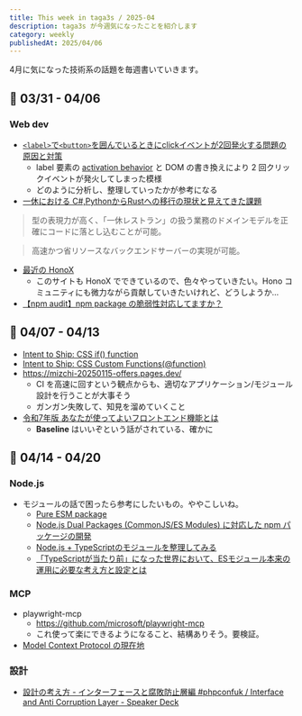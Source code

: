 ```yaml
---
title: This week in taga3s / 2025-04
description: taga3s が今週気になったことを紹介します
category: weekly
publishedAt: 2025/04/06
---
```


4月に気になった技術系の話題を毎週書いていきます。

## 📝 03/31 - 04/06

### Web dev
- [`<label>`で`<button>`を囲んでいるときにclickイベントが2回発火する問題の原因と対策](https://zenn.dev/uhyo/articles/label-button-onclick-twice)
  - label 要素の [activation behavior](https://dom.spec.whatwg.org/#eventtarget-activation-behavior) と DOM の書き換えにより 2 回クリックイベントが発火してしまった模様
  - どのように分析し、整理していったかが参考になる
- [一休における C#,PythonからRustへの移行の現状と見えてきた課題](https://findy-code.io/media/articles/rust-ikkyu-250321)
> 型の表現力が高く、「一休レストラン」の扱う業務のドメインモデルを正確にコードに落とし込むことが可能。

> 高速かつ省リソースなバックエンドサーバーの実現が可能。
- [最近の HonoX](https://zenn.dev/yusukebe/articles/4d6297f3be121a)
  - このサイトも HonoX でできているので、色々やっていきたい。Hono コミュニティにも微力ながら貢献していきたいけれど、どうしようか...
- [【npm audit】npm package の脆弱性対応してますか？](https://zenn.dev/tm35/articles/c170eac0b22f5f)

## 📝 04/07 - 04/13

- [Intent to Ship: CSS if() function](https://groups.google.com/a/chromium.org/g/blink-dev/c/EOz7NK6Y0cE/m/VsZveC-fAwAJ)
- [Intent to Ship: CSS Custom Functions(@function)](https://groups.google.com/a/chromium.org/g/blink-dev/c/bvi4D7eD7wI/m/djYVLu6OAwAJ)
- https://mizchi-20250115-offers.pages.dev/
  - CI を高速に回すという観点からも、適切なアプリケーション/モジュール設計を行うことが大事そう
  - ガンガン失敗して、知見を溜めていくこと
- [令和7年版 あなたが使ってよいフロントエンド機能とは](https://speakerdeck.com/mugi_uno/baseline-ha-iizo)
  - **Baseline** はいいぞという話がされている、確かに

## 📝 04/14 - 04/20

### Node.js
- モジュールの話で困ったら参考にしたいもの。ややこしいね。
  - [Pure ESM package](https://gist.github.com/sindresorhus/a39789f98801d908bbc7ff3ecc99d99c)
  - [Node.js Dual Packages (CommonJS/ES Modules) に対応した npm パッケージの開発](https://blog.cybozu.io/entry/2020/10/06/170000)
  - [Node.js + TypeScriptのモジュールを整理してみる](https://blog.koh.dev/2024-04-23-nodejs-typescript-module)
  - [「TypeScriptが当たり前」になった世界において、ESモジュール本来の運用に必要な考え方と設定とは](https://findy-code.io/media/articles/gfx-esm)

### MCP
- playwright-mcp
  - https://github.com/microsoft/playwright-mcp
  - これ使って楽にできるようになること、結構ありそう。要検証。
- [Model Context Protocol の現在地](https://zenn.dev/layerx/articles/9bdefe4d435882)

### 設計
- [設計の考え方 - インターフェースと腐敗防止層編 #phpconfuk / Interface and Anti Corruption Layer - Speaker Deck](https://speakerdeck.com/okashoi/interface-and-anti-corruption-layer)
